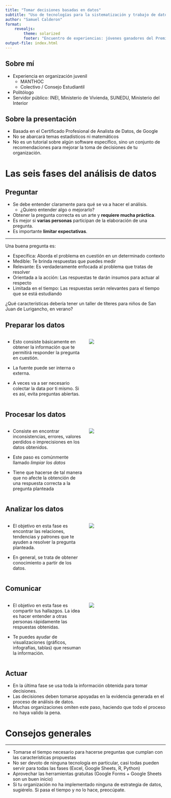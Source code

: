 ```yaml
---
title: "Tomar decisiones basadas en datos"
subtitle: "Uso de tecnologías para la sistematización y trabajo de datos de poblaciones y comunidades"
author: "Samuel Calderon"
format: 
    revealjs:
        theme: solarized
        footer: "Encuentro de experiencias: jóvenes ganadores del Premio Nacional de la Juventud"
output-file: index.html
---
```


## Sobre mí

- Experiencia en organización juvenil 
    - MANTHOC
    - Colectivo / Consejo Estudiantil
- Politólogo
- Servidor público: INEI, Ministerio de Vivienda, SUNEDU, Ministerio del Interior

## Sobre la presentación

- Basada en el Certificado Profesional de Analista de Datos, de Google
- No se abarcará temas estadísticos ni matemáticos
- No es un tutorial sobre algún software específico, sino un conjunto de recomendaciones para mejorar la toma de decisiones de tu organización.

# Las seis fases del análisis de datos

## Preguntar

- Se debe entender claramente para qué se va a hacer el análisis. 
    - ¿Quiero entender algo o mejorarlo?
- Obtener la pregunta correcta es un arte y **requiere mucha práctica**.
- Es mejor si **varias personas** participan de la elaboración de una pregunta.
- Es importante **limitar expectativas**. 

---

Una buena pregunta es:

- Específica: Aborda el problema en cuestión en un determinado contexto
- Medible: Te brinda respuestas que puedes medir
- Relevante: Es verdaderamente enfocada al problema que tratas de resolver
- Orientada a la acción: Las respuestas te darán insumos para actuar al respecto
- Limitada en el tiempo: Las respuestas serán relevantes para el tiempo que se está estudiando

¿Qué características debería tener un taller de títeres para niños de San Juan de Lurigancho, en verano?

## Preparar los datos

:::: {.columns}

::: {.column width="50%"}

- Esto consiste básicamente en obtener la información que te permitirá responder la pregunta en cuestión. 

- La fuente puede ser interna o externa.

- A veces va a ser necesario colectar la data por ti mismo. Si es así, evita preguntas abiertas.

:::

::: {.column width="50%" layout="[[-1], [1], [-1]]"}
![](img/find-data.jpg)
:::

::::



## Procesar los datos

:::: {.columns}

::: {.column width="50%"}

- Consiste en encontrar inconsistencias, errores, valores perdidos o imprecisiones en los datos obtenidos. 

- Este paso es comúnmente llamado *limpiar los datos*

- Tiene que hacerse de tal manera que no afecte la obtención de una respuesta correcta a la pregunta planteada

:::

::: {.column width="50%" layout="[[-1], [1], [-1]]"}
![](img/cleaning.jpg)
:::

::::



## Analizar los datos

:::: {.columns}

::: {.column width="50%"}

- El objetivo en esta fase es encontrar las relaciones, tendencias y patrones que te ayuden a resolver la pregunta planteada.

- En general, se trata de obtener conocimiento a partir de los datos.

:::

::: {.column width="50%" layout="[[-1], [1], [-1]]"}
![](img/analysis.jpg)
:::

::::



## Comunicar

:::: {.columns}

::: {.column width="50%"}

- El objetivo en esta fase es compartir tus hallazgos. La idea es hacer entender a otras personas rápidamente las respuestas obtenidas.

- Te puedes ayudar de visualizaciones (gráficos, infografías, tablas) que resuman la información.

:::

::: {.column width="50%"}

![](img/dashboard.png)

:::

::::

## Actuar

- En la última fase se usa toda la información obtenida para tomar decisiones.
- Las decisiones deben tomarse apoyadas en la evidencia generada en el proceso de análisis de datos.
- Muchas organizaciones omiten este paso, haciendo que todo el proceso no haya valido la pena.

# Consejos generales

---

- Tomarse el tiempo necesario para hacerse preguntas que cumplan con las características propuestas
- No ser devoto de ninguna tecnología en particular, casi todas pueden servir para todas las fases (Excel, Google Sheets, R, Python)
- Aprovechar las herramientas gratuitas (Google Forms + Google Sheets son un buen inicio)
- Si tu organización no ha implementado ninguna de estrategia de datos, sugiérelo. Si pasa el tiempo y no lo hace, preocúpate.

